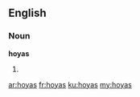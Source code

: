 ==English==

===Noun===
'''hoyas'''

# {{plural of|hoya}}

[[ar:hoyas]]
[[fr:hoyas]]
[[ku:hoyas]]
[[my:hoyas]]